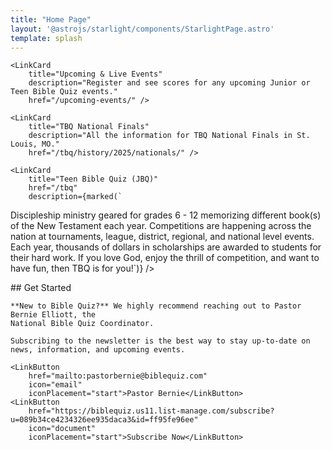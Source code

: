 ```yaml
---
title: "Home Page"
layout: '@astrojs/starlight/components/StarlightPage.astro'
template: splash
---
```



<CardGrid>
    
    <LinkCard 
        title="Upcoming & Live Events"
        description="Register and see scores for any upcoming Junior or Teen Bible Quiz events."
        href="/upcoming-events/" />

    <LinkCard 
        title="TBQ National Finals"
        description="All the information for TBQ National Finals in St. Louis, MO."
        href="/tbq/history/2025/nationals/" />
</CardGrid>

[//]: # (Since Nationals is only on the home page for a short period of time. If there was a single CardGrid, then)
[//]: # (JBQ would jump up to the first line when Nationals is removed. By keeping them separate, JBQ and TBQ are aligned)
[//]: # (on Desktop machines.)

<CardGrid>
    <LinkCard
        title="Junior Bible Quiz (JBQ)"
        href="/jbq"
        description={marked(`
An exciting way to teach kids using games with questions and answers about the Bible using 576 questions
teaching about the Bible covering Genesis to Revelation from the Bible Fact-Pak. Grades 1 - 6 can compete,
but many districts allow younger kids to join.`)} />

    <LinkCard
        title="Teen Bible Quiz (JBQ)"
        href="/tbq"
        description={marked(`
Discipleship ministry geared for grades 6 - 12 memorizing different book(s) of the New Testament each year. Competitions
are happening across the nation at tournaments, league, district, regional, and national level events. Each year, thousands
of dollars in scholarships are awarded to students for their hard work. If you love God, enjoy the thrill of competition, and
want to have fun, then TBQ is for you!`)} />

</CardGrid>

<div class="no-anchor-links">
    ## Get Started

    **New to Bible Quiz?** We highly recommend reaching out to Pastor Bernie Elliott, the
    National Bible Quiz Coordinator.

    Subscribing to the newsletter is the best way to stay up-to-date on news, information, and upcoming events.

    <LinkButton 
        href="mailto:pastorbernie@biblequiz.com" 
        icon="email" 
        iconPlacement="start">Pastor Bernie</LinkButton>
    <LinkButton 
        href="https://biblequiz.us11.list-manage.com/subscribe?u=089b34ce4234326ee935daca3&id=ff95fe96ee"
        icon="document"
        iconPlacement="start">Subscribe Now</LinkButton>
</div>